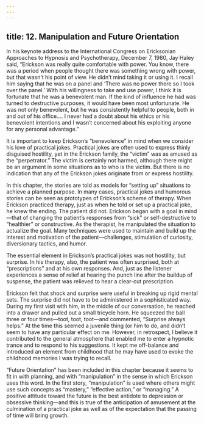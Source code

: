 ```yaml
---
---
---
```

title: 12. Manipulation and Future Orientation
---






In his keynote address to the International Congress on Ericksonian Approaches to Hypnosis and Psychotherapy, December 7, 1980, Jay Haley said, “Erickson was really quite comfortable with power. You know, there was a period when people thought there was something wrong with power, but that wasn’t his point of view. He didn’t mind taking it or using it. I recall him saying that he was on a panel and ‘There was no power there so I took over the panel.’ With his willingness to take and use power, I think it is fortunate that he was a benevolent man. If the kind of influence he had was turned to destructive purposes, it would have been most unfortunate. He was not only benevolent, but he was consistently helpful to people, both in and out of his office…. I never had a doubt about his ethics or his benevolent intentions and I wasn’t concerned about his exploiting anyone for any personal advantage.”

It is important to keep Erickson’s “benevolence” in mind when we consider his love of practical jokes. Practical jokes are often used to express thinly disguised hostility, yet in the Erickson family, the “victim” was as amused as the “perpetrator.” The victim is certainly not harmed, although there might be an argument in some situations as to who is the victim. But there is no indication that any of the Erickson jokes originate from or express hostility.

In this chapter, the stories are told as models for “setting up” situations to achieve a planned purpose. In many cases, practical jokes and humorous stories can be seen as prototypes of Erickson’s scheme of therapy. When Erickson practiced therapy, just as when he told or set up a practical joke, he knew the ending. The patient did not. Erickson began with a goal in mind—that of changing the patient’s responses from “sick” or self-destructive to “healthier” or constructive. As the therapist, he manipulated the situation to actualize the goal. Many techniques were used to maintain and build up the interest and motivation of the patient—challenges, stimulation of curiosity, diversionary tactics, and humor.

The essential element in Erickson’s practical jokes was not hostility, but surprise. In his therapy, also, the patient was often surprised, both at “prescriptions” and at his own responses. And, just as the listener experiences a sense of relief at hearing the punch line after the buildup of suspense, the patient was relieved to hear a clear-cut prescription.

Erickson felt that shock and surprise were useful in breaking up rigid mental sets. The surprise did not have to be administered in a sophisticated way. During my first visit with him, in the middle of our conversation, he reached into a drawer and pulled out a small tricycle horn. He squeezed the ball three or four times—toot, toot, toot—and commented, “Surprise always helps.” At the time this seemed a juvenile thing (or him to do, and didn’t seem to have any particular effect on me. However, in retrospect, I believe it contributed to the general atmosphere that enabled me to enter a hypnotic trance and to respond to his suggestions. It kept me off-balance and introduced an element from childhood that he may have used to evoke the childhood memories I was trying to recall.

“Future Orientation” has been included in this chapter because it seems to fit in with planning, and with “manipulation” in the sense in which Erickson uses this word. In the first story, “manipulation” is used where others might use such concepts as “mastery,” “effective action,” or “managing.” A positive attitude toward the future is the best antidote to depression or obsessive thinking—and this is true of the anticipation of amusement at the culmination of a practical joke as well as of the expectation that the passing of time will bring growth.